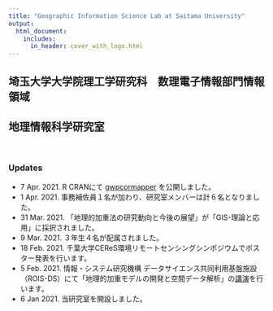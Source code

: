 ```yaml
---
title: "Geographic Information Science Lab at Saitama University"
output:
  html_document:
    includes:
      in_header: cover_with_logo.html
---
```


## 埼玉大学大学院理工学研究科　数理電子情報部門情報領域 
## 地理情報科学研究室

<br>

### Updates
- 7 Apr. 2021. R CRANにて [gwpcormapper](https://cran.r-project.org/web/packages/gwpcormapper/index.html) を公開しました。
- 1 Apr. 2021. 事務補佐員１名が加わり、研究室メンバーは計６名となりました。
- 31 Mar. 2021. 「地理的加重法の研究動向と今後の展望」が「GIS-理論と応用」に採択されました。
- 9 Mar. 2021.  ３年生４名が配属されました。
- 18 Feb. 2021. 千葉大学CEReS環境リモートセンシングシンポジウムでポスター発表を行います。
- 5 Feb. 2021. 情報・システム研究機構 データサイエンス共同利用基盤施設（ROIS-DS）にて「地理的加重モデルの開発と空間データ解析」の[講演](https://ds.rois.ac.jp/article/rois-ds_symposium_20210205/)を行います。
- 6 Jan 2021. 当研究室を開設しました。
